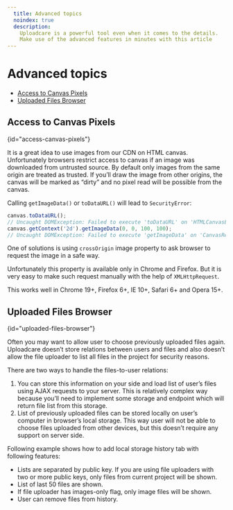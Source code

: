 ```yaml
---
  title: Advanced topics
  noindex: true
  description:
    Uploadcare is a powerful tool even when it comes to the details.
    Make use of the advanced features in minutes with this article
---
```



# Advanced topics

* [Access to Canvas Pixels](#access-canvas-pixels)
* [Uploaded Files Browser](#uploaded-files-browser)

## Access to Canvas Pixels
{id="access-canvas-pixels"}

It is a great idea to use images from our CDN on HTML canvas.
Unfortunately browsers restrict access to canvas if an image was downloaded
from untrusted source. By default only images from the same origin
are treated as trusted. If you’ll draw the image from other origins,
the canvas will be marked as “dirty” and no pixel read will be possible
from the canvas.

Calling `getImageData()` or `toDataURL()` will lead to `SecurityError`:

```js
canvas.toDataURL();
// Uncaught DOMException: Failed to execute 'toDataURL' on 'HTMLCanvasElement': Tainted canvases may not be exported.
canvas.getContext('2d').getImageData(0, 0, 100, 100);
// Uncaught DOMException: Failed to execute 'getImageData' on 'CanvasRenderingContext2D': The canvas has been tainted by cross-origin data.
```

One of solutions is using `crossOrigin` image property
to ask browser to request the image in a safe way.

<!-- https://codepen.io/uploadcare/pen/QRvbEB -->
<CodePen id="QRvbEB" title="Access to canvas pixels example #1" />

Unfortunately this property is available only in Chrome and Firefox.
But it is very easy to make such request manually with the help of
`XMLHttpRequest`.

<!-- https://codepen.io/uploadcare/pen/oRWXbx -->
<CodePen id="oRWXbx" title="Access to canvas pixels example #2" />

This works well in Chrome 19+, Firefox 6+, IE 10+, Safari 6+ and Opera 15+.


## Uploaded Files Browser
{id="uploaded-files-browser"}

Often you may want to allow user to choose previously uploaded files again.
Uploadcare doesn’t store relations between users and files
and also doesn’t allow the file uploader to list all files in the project
for security reasons.

There are two ways to handle the files-to-user relations:

1. You can store this information on your side and
  load list of user’s files using AJAX requests to your server.
  This is relatively complex way because you’ll need to implement some storage
  and endpoint which will return file list from this storage.
2. List of previously uploaded files can be stored locally on user’s computer
  in browser’s local storage. This way user will not be able to choose files
  uploaded from other devices, but this doesn’t require any support on
  server side.

Following example shows how to add local storage history tab
with following features:

* Lists are separated by public key. If you are using file uploaders
  with two or more public keys, only files from current project will be shown.
* List of last 50 files are shown.
* If file uploader has images-only flag, only image files will be shown.
* User can remove files from history.

<!-- https://codepen.io/uploadcare/pen/zQwGoO -->
<CodePen id="zQwGoO" title="Uploaded files browser example" />

